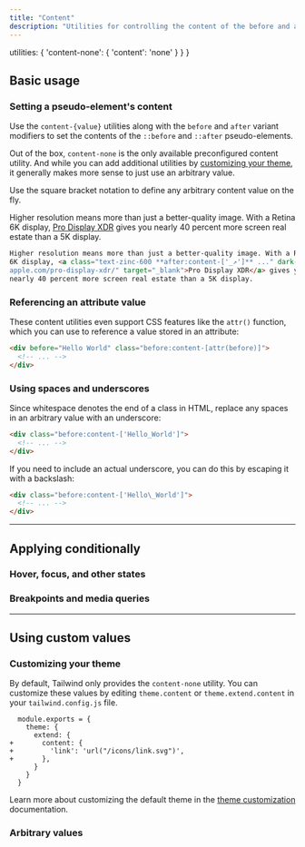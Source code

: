 ```yaml
---
title: "Content"
description: "Utilities for controlling the content of the before and after pseudo-elements."
---
```



  utilities: {
    'content-none': { 'content': 'none' }
  }
}

## Basic usage

### Setting a pseudo-element's content

Use the `content-{value}` utilities along with the `before` and `after` variant modifiers to set the contents of the `::before` and `::after` pseudo-elements.

Out of the box, `content-none` is the only available preconfigured content utility. And while you can add additional utilities by [customizing your theme](#customizing-your-theme), it generally makes more sense to just use an arbitrary value.

Use the square bracket notation to define any arbitrary content value on the fly.

<Example p="none">
  <div class="px-4 sm:px-0">
    <div class="p-8 w-full max-w-xl mx-auto bg-white shadow-lg text-zinc-500 dark:bg-zinc-800 dark:text-zinc-400">
      Higher resolution means more than just a better-quality image. With a Retina 6K display, <a href="https://www.apple.com/pro-display-xdr/" class="text-zinc-600 dark:text-sky-400 font-medium after:content-['_↗'] after:text-sm after:font-bold" target="_blank">Pro Display XDR</a> gives you nearly 40 percent more screen real estate than a 5K display.
    </div>
  </div>
</Example>

```html
Higher resolution means more than just a better-quality image. With a Retina
6K display, <a class="text-zinc-600 **after:content-['_↗']** ..." dark-class="text-sky-400 **after:content-['_↗']** ..." href="https://www.
apple.com/pro-display-xdr/" target="_blank">Pro Display XDR</a> gives you
nearly 40 percent more screen real estate than a 5K display.
```

### Referencing an attribute value

These content utilities even support CSS features like the `attr()` function, which you can use to reference a value stored in an attribute:

<Example p="none">
  <div class="px-4 sm:px-0">
    <div class="font-semibold text-zinc-900 p-8 w-full max-w-xl mx-auto bg-white shadow-lg flex items-center justify-center dark:bg-zinc-800 dark:text-zinc-200">
      <div before="Hello World" class="before:content-[attr(before)]"></div>
    </div>
  </div>
</Example>

```html
<div before="Hello World" class="before:content-[attr(before)]">
  <!-- ... -->
</div>
```

### Using spaces and underscores

Since whitespace denotes the end of a class in HTML, replace any spaces in an arbitrary value with an underscore:

<Example p="none">
  <div class="px-4 sm:px-0">
    <div class="font-semibold text-zinc-900 p-8 w-full max-w-xl mx-auto bg-white shadow-lg flex items-center justify-center dark:bg-zinc-800 dark:text-zinc-200">
      <div class="before:content-['Hello_World']"></div>
    </div>
  </div>
</Example>

```html
<div class="before:content-['Hello_World']">
  <!-- ... -->
</div>
```

If you need to include an actual underscore, you can do this by escaping it with a backslash:

<Example p="none">
  <div class="px-4 sm:px-0">
    <div class="font-semibold text-zinc-900 p-8 w-full max-w-xl mx-auto bg-white shadow-lg flex items-center justify-center dark:bg-zinc-800 dark:text-zinc-200">
      <div class="before:content-['Hello\_World']"></div>
    </div>
  </div>
</Example>

```html
<div class="before:content-['Hello\_World']">
  <!-- ... -->
</div>
```

---

## <Heading ignore>Applying conditionally</Heading>

### <Heading ignore>Hover, focus, and other states</Heading>

<HoverFocusAndOtherStates defaultClass="before:content-['Not_Hovering']" featuredClass="before:content-['Hovering']" />

### <Heading ignore>Breakpoints and media queries</Heading>

<BreakpointsAndMediaQueries defaultClass="before:content-['Mobile']" featuredClass="before:content-['Desktop']" />

---

## Using custom values

### Customizing your theme

By default, Tailwind only provides the `content-none` utility. You can customize these values by editing `theme.content` or `theme.extend.content` in your `tailwind.config.js` file.

```diff-js tailwind.config.js
  module.exports = {
    theme: {
      extend: {
+       content: {
+         'link': 'url("/icons/link.svg")',
+       },
      }
    }
  }
```

Learn more about customizing the default theme in the [theme customization](/docs/theme#customizing-the-default-theme) documentation.

### Arbitrary values

<ArbitraryValues property="content" featuredClass="before:content-['Hello_World']" />
